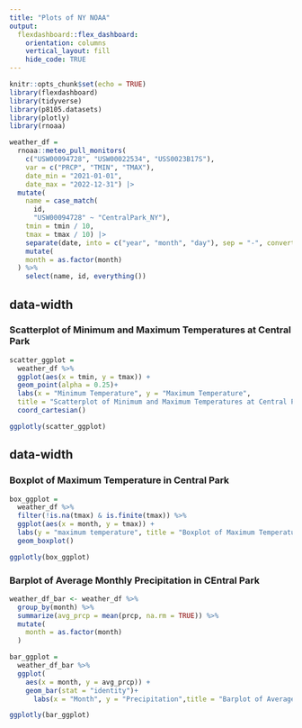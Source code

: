 ```yaml
---
title: "Plots of NY NOAA"
output: 
  flexdashboard::flex_dashboard:
    orientation: columns
    vertical_layout: fill
    hide_code: TRUE
---
```


```r
knitr::opts_chunk$set(echo = TRUE)
library(flexdashboard)
library(tidyverse)
library(p8105.datasets)
library(plotly)
library(rnoaa)
```


```r
weather_df = 
  rnoaa::meteo_pull_monitors(
    c("USW00094728", "USW00022534", "USS0023B17S"),
    var = c("PRCP", "TMIN", "TMAX"), 
    date_min = "2021-01-01",
    date_max = "2022-12-31") |>
  mutate(
    name = case_match(
      id, 
      "USW00094728" ~ "CentralPark_NY"),
    tmin = tmin / 10,
    tmax = tmax / 10) |>
    separate(date, into = c("year", "month", "day"), sep = "-", convert = TRUE) %>% 
    mutate(
    month = as.factor(month)
  ) %>% 
    select(name, id, everything())
```
{data-width=650}
-----------------------------------------------------------------------
### Scatterplot of Minimum and Maximum Temperatures at Central Park
```r
scatter_ggplot = 
  weather_df %>% 
  ggplot(aes(x = tmin, y = tmax)) + 
  geom_point(alpha = 0.25)+
  labs(x = "Minimum Temperature", y = "Maximum Temperature",
  title = "Scatterplot of Minimum and Maximum Temperatures at Central Park") +
  coord_cartesian()

ggplotly(scatter_ggplot)
```

{data-width=350}
-----------------------------------------------------------------------

### Boxplot of Maximum Temperature in Central Park

```r
box_ggplot = 
  weather_df %>% 
  filter(!is.na(tmax) & is.finite(tmax)) %>%
  ggplot(aes(x = month, y = tmax)) + 
  labs(y = "maximum temperature", title = "Boxplot of Maximum Temperature in Central Park") +
  geom_boxplot()

ggplotly(box_ggplot)
```

### Barplot of Average Monthly Precipitation in CEntral Park 

```r
weather_df_bar <- weather_df %>%
  group_by(month) %>%
  summarize(avg_prcp = mean(prcp, na.rm = TRUE)) %>% 
  mutate(
    month = as.factor(month)
  )

bar_ggplot =
  weather_df_bar %>% 
  ggplot(
    aes(x = month, y = avg_prcp)) +
    geom_bar(stat = "identity")+
      labs(x = "Month", y = "Precipitation",title = "Barplot of Average Monthly Precipitation in Central Park")

ggplotly(bar_ggplot)
```